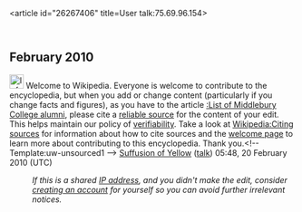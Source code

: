 <article id="26267406" title=User talk:75.69.96.154>
	<talkpage id="26267406" title="User talk:75.69.96.154">
== February 2010 ==
[[Image:Information.svg|25px]] Welcome to Wikipedia. Everyone is welcome to contribute to the encyclopedia, but when you add or change content (particularly if you change facts and figures), as you have to the article [[:List of Middlebury College alumni]], please cite a [[Wikipedia:Reliable sources|reliable source]] for the content of your edit. This helps maintain our policy of [[Wikipedia:Verifiability|verifiability]]. Take a look at [[Wikipedia:Citing sources]] for information about how to cite sources and the [[Wikipedia:Introduction|welcome page]] to learn more about contributing to this encyclopedia. Thank you.&lt;!-- Template:uw-unsourced1 --&gt; [[User:Suffusion of Yellow|Suffusion of Yellow]] ([[User talk:Suffusion of Yellow|talk]]) 05:48, 20 February 2010 (UTC)
:''If this is a shared [[IP address]], and you didn't make the edit, consider [[Wikipedia:Why create an account?|creating an account]] for yourself so you can avoid further irrelevant notices.''
	</talkpage>
</article>
